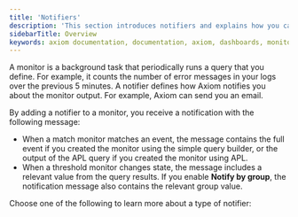 ```yaml
---
title: 'Notifiers'
description: 'This section introduces notifiers and explains how you can use them to generate automated alerts from your event data.'
sidebarTitle: Overview
keywords: axiom documentation, documentation, axiom, dashboards, monitors, notifiers, slack, email, pagerduty, webhook, opsgenie, discord, discord webhook
---
```


A monitor is a background task that periodically runs a query that you define. For example, it counts the number of error messages in your logs over the previous 5 minutes. A notifier defines how Axiom notifies you about the monitor output. For example, Axiom can send you an email.

By adding a notifier to a monitor, you receive a notification with the following message:
- When a match monitor matches an event, the message contains the full event if you created the monitor using the simple query builder, or the output of the APL query if you created the monitor using APL.
- When a threshold monitor changes state, the message includes a relevant value from the query results. If you enable **Notify by group**, the notification message also contains the relevant group value.


Choose one of the following to learn more about a type of notifier:

<CardGroup cols={2}>
<Card
    title="Custom webhook"
    icon="globe"
    href="/monitor-data/custom-webhook-notifier"
>
</Card>
<Card
    title="Discord"
    icon="discord"
    href="/monitor-data/discord-notifier"
>
</Card>
<Card
    title="Email"
    icon="envelope"
    href="/monitor-data/email-notifier"
>
</Card>
<Card
    title="Microsoft Teams"
    href="/monitor-data/microsoft-teams-notifier"
>
</Card>
<Card
    title="Opsgenie"
    href="/monitor-data/opsgenie-notifier"
>
</Card>
<Card
    title="Pagerduty"
    href="/monitor-data/pagerduty"
>
</Card>
<Card
    title="Slack"
    icon="slack"
    href="/monitor-data/slack-notifier"
>
</Card>
</CardGroup>
